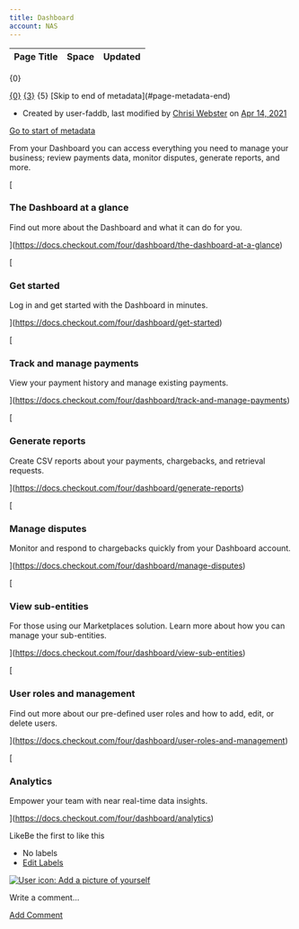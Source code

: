 ```yaml
---
title: Dashboard
account: NAS
---
```


<table class="aui"> <thead> <tr class="header"> <th class="search-result-title">Page Title</th> <th class="search-result-space">Space</th> <th class="search-result-date">Updated</th> </tr> </thead> </table> <p class="search-result-count">{0}</p> <tr class="search-result"> <td class="search-result-title"><a href="{1}" class="content-type-{2}"><span>{0}</span></a></td> <td class="search-result-space"><a class="space" href="/display/{4}/" title="{3}">{3}</a></td> <td class="search-result-date"><span class="date" title="{6}">{5}</span></td> </tr> [Skip to end of metadata](#page-metadata-end)

*   Created by user-faddb, last modified by [Chrisi Webster](    /display/~chrisiwebster
    ) on [Apr 14, 2021](/pages/diffpagesbyversion.action?pageId=8487986&selectedPageVersions=13&selectedPageVersions=14 "Show changes")

[Go to start of metadata](#page-metadata-start)

From your Dashboard you can access everything you need to manage your business; review payments data, monitor disputes, generate reports, and more.

[

### The Dashboard at a glance

Find out more about the Dashboard and what it can do for you.



](https://docs.checkout.com/four/dashboard/the-dashboard-at-a-glance)

[

### Get started

Log in and get started with the Dashboard in minutes.



](https://docs.checkout.com/four/dashboard/get-started)

[

### Track and manage payments

View your payment history and manage existing payments.



](https://docs.checkout.com/four/dashboard/track-and-manage-payments)

[

### Generate reports

Create CSV reports about your payments, chargebacks, and retrieval requests.



](https://docs.checkout.com/four/dashboard/generate-reports)

[

### Manage disputes

Monitor and respond to chargebacks quickly from your Dashboard account.



](https://docs.checkout.com/four/dashboard/manage-disputes)

[

### View sub-entities

For those using our Marketplaces solution. Learn more about how you can manage your sub-entities.



](https://docs.checkout.com/four/dashboard/view-sub-entities)

[

### User roles and management

Find out more about our pre-defined user roles and how to add, edit, or delete users.



](https://docs.checkout.com/four/dashboard/user-roles-and-management)

[

### Analytics

Empower your team with near real-time data insights.



](https://docs.checkout.com/four/dashboard/analytics)

LikeBe the first to like this

*   No labels
*   [Edit Labels](# "Edit Labels (Type 'l')")

[![User icon: Add a picture of yourself](/s/en_GB/7901/abf7b35644d5a5d1d7e4b0969a83e8eb2b569fb5/_/images/icons/profilepics/add_profile_pic.svg)](/users/profile/editmyprofilepicture.action)

Write a comment…

[Add Comment](/display/x/Dashboard?showComments=true&showCommentArea=true#addcomment)
